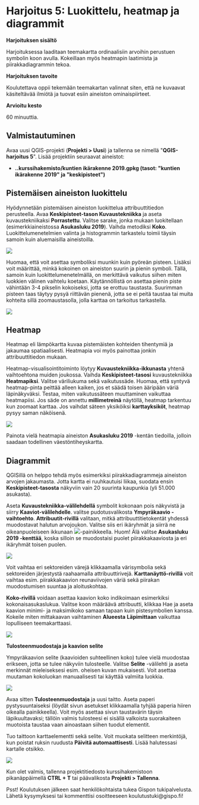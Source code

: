 # Harjoitus 5: Luokittelu, heatmap ja diagrammit

**Harjoituksen sisältö**

Harjoituksessa laaditaan teemakartta ordinaalisiin arvoihin perustuen symbolin koon avulla. Kokeillaan myös heatmapin laatimista ja piirakkadiagrammin tekoa.

**Harjoituksen tavoite**

Koulutettava oppii tekemään teemakartan valinnat siten, että ne kuvaavat käsiteltävää ilmiötä ja tuovat esiin aineiston ominaispiirteet.

**Arvioitu kesto**

60 minuuttia.

## Valmistautuminen

Avaa uusi QGIS-projekti (**Projekti \> Uusi**) ja tallenna se nimellä \"**QGIS-harjoitus 5**\". Lisää projektiin seuraavat aineistot:

-   **..kurssihakemisto/kuntien ikärakenne 2019.gpkg (tasot: \"kuntien ikärakenne 2019\" ja \"keskipisteet\")**

## Pistemäisen aineiston luokittelu

Hyödynnetään pistemäisen aineiston luokittelua attribuuttitiedon perusteella. Avaa **Keskipisteet-tason Kuvaustekniikka** ja aseta kuvaustekniikaksi **Porrastettu**. Valitse sarake, jonka mukaan luokitellaan (esimerkkiaineistossa **Asukasluku 2019**). Vaihda metodiksi **Koko**. Luokittelumenetelmien valinta ja histogrammin tarkastelu toimii täysin samoin kuin aluemaisilla aineistoilla.

![](img/harjoitus_5/image1.png)

Huomaa, että voit asettaa symboliksi muunkin kuin pyöreän pisteen. Lisäksi voit määrittää, minkä kokoinen on aineiston suurin ja pienin symboli. Tällä, samoin kuin luokittelumenetelmällä, on merkittävä vaikutus siihen miten luokkien välinen vaihtelu koetaan. Käytännöllistä on asettaa pienin piste vähintään 3-4 pikselin kokoiseksi, jotta se erottuu taustasta. Suurimman pisteen taas täytyy pysyä riittävän pienenä, jotta se ei peitä taustaa tai muita kohteita sillä zoomaustasolla, jolla karttaa on tarkoitus tarkastella.

![](img/harjoitus_5/image2.png)

## Heatmap

Heatmap eli lämpökartta kuvaa pistemäisten kohteiden tihentymiä ja jakaumaa spatiaalisesti. Heatmapia voi myös painottaa jonkin attribuuttitiedon mukaan.

Heatmap-visualisointitoiminto löytyy **Kuvaustekniikka-ikkunasta** yhtenä vaihtoehtona muiden joukossa. Vaihda **Keskipisteet-tasosi** kuvaustekniikka **Heatmapiksi**. Valitse väriliukuma sekä vaikutussäde. Huomaa, että syntyvä heatmap-pinta peittää alleen kaiken, jos et säädä toisen ääripään väriä läpinäkyväksi. Testaa, miten vaikutussäteen muuttaminen vaikuttaa heatmapiisi. Jos säde on annettu **millimetreinä** näytöllä, heatmap tarkentuu kun zoomaat karttaa. Jos vaihdat säteen yksiköiksi **karttayksiköt**, heatmap pysyy saman näköisenä.

![](img/harjoitus_5/image3.png)

Painota vielä heatmapia aineiston **Asukasluku 2019** -kentän tiedoilla, jolloin saadaan todellinen väestöntiheyskartta.

## Diagrammit

QGISillä on helppo tehdä myös esimerkiksi piirakkadiagrammeja aineiston arvojen jakaumasta. Jotta kartta ei ruuhkautuisi liikaa, suodata ensin **Keskipisteet-tasosta** näkyviin vain 20 suurinta kaupunkia (yli 51.000 asukasta). 

Aseta **Kuvaustekniikka-välilehdellä** symbolit kokonaan pois näkyvistä ja siirry **Kaaviot-välilehdelle**. valitse pudotusvalikosta **Ympyräkaavio -vaihtoehto**. **Attribuutit-rivillä** valitaan, mitkä attribuuttitietokentät yhdessä muodostavat halutun arvojoukon. Valitse siis eri ikäryhmät ja siirrä ne oikeanpuoleiseen ikkunaan ![](img/harjoitus_5/image4.png)-painikkeella. Huom! Älä valitse **Asukasluku 2019 -kenttää**, koska silloin se muodostaisi puolet piirakkakaaviosta ja eri ikäryhmät toisen puolen.

![](img/harjoitus_5/image5.png)

Voit vaihtaa eri sektoreiden värejä klikkaamalla värisymbolia sekä sektoreiden järjestystä raahaamalla attribuuttirivejä. **Karttanäyttö-rivillä** voit vaihtaa esim. piirakkakaavion reunaviivojen väriä sekä piirakan muodostumisen suuntaa ja aloituskohtaa.

**Koko-rivillä** voidaan asettaa kaavion koko indikoimaan esimerkiksi kokonaisasukaslukua. Valitse koon määräävä attribuutti, klikkaa Hae ja aseta kaavion minimi- ja maksimikoko samaan tapaan kuin pistesymbolien kanssa. Kokeile miten mittakaavan vaihtaminen **Alueesta** **Läpimittaan** vaikuttaa lopulliseen teemakarttaasi.

![](img/harjoitus_5/image6.png)

**Tulosteenmuodostaja ja kaavion selite**

Ympyräkaavion selite (kaavioiden suhteellinen koko) tulee vielä muodostaa erikseen, jotta se tulee näkyviin tulosteelle. Valitse **Selite** -välilehti ja aseta merkinnät mieleiseksesi esim. oheisen kuvan mukaisesti. Voit asettaa muutaman kokoluokan manuaalisesti tai käyttää valmiita luokkia.

![](img/harjoitus_5/image7.png)

Avaa sitten **Tulosteenmuodostaja** ja uusi taitto. Aseta paperi pystysuuntaiseksi (löydät sivun asetukset klikkaamalla tyhjää paperia hiiren oikealla painikkeella). Voit myös asettaa sivun taustavärin täysin läpikuultavaksi; tällöin valmis tulosteesi ei sisällä valkoista suorakaiteen muotoista taustaa vaan ainoastaan siihen tuodut elementit.

Tuo taittoon karttaelementti sekä selite. Voit muokata selitteen merkintöjä, kun poistat ruksin ruudusta **Päivitä automaattisesti**. Lisää halutessasi kartalle otsikko.

![](img/harjoitus_5/image8.png)

Kun olet valmis, tallenna projektitiedosto kurssihakemistoon pikanäppäimellä **CTRL + T** tai päävalikosta **Projekti \> Tallenna**.

::: hint-box
Psst! Koulutuksen jälkeen saat henkilökohtaista tukea Gispon tukipalvelusta. Lähetä kysymyksesi tai kommenttisi osoitteeseen koulutustuki\@gispo.fi!
:::

